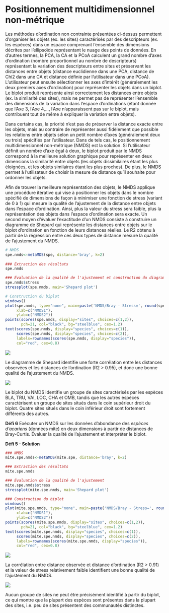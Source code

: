 # Positionnement multidimensionnel non-métrique

Les méthodes d'ordination non contrainte présentées ci-dessus
permettent d'organiser les objets (ex. les sites) caractérisés par des
descripteurs (ex. les espèces) dans un espace comprenant l'ensemble des
dimensions décrites par l'ellipsoïde représentant le nuage des points de
données. En d'autres termes, la PCA, la CA et la PCoA calculent un
grand nombre d'axes d'ordination (nombre proportionnel au nombre de
descripteurs) représentant la variation des descripteurs entre sites et
préservant les distances entre objets (distance euclidienne dans une
PCA, distance de Chi2 dans une CA et distance définie par l'utilisateur
dans une PCoA). L'utilisateur peut ensuite sélectionner les axes
d'intérêt (généralement les deux premiers axes d'ordination) pour
représenter les objets dans un biplot. Le biplot produit représente
ainsi correctement les distances entre objets (ex. la similarité des
sites), mais ne permet pas de représenter l'ensemble des dimensions de
la variation dans l'espace d'ordinations (étant donnée que l'Axe 3,
l'Axe 4,\..., l'Axe n'apparaissent pas sur le biplot, mais
contribuent tout de même à expliquer la variation entre objets).

Dans certains cas, la priorité n'est pas de préserver la distance
exacte entre les objets, mais au contraire de représenter aussi
fidèlement que possible les relations entre objets selon un petit nombre
d'axes (généralement deux ou trois) spécifiés par l'utilisateur. Dans
de tels cas, le positionnement multidimensionnel non-métrique (NMDS) est
la solution. Si l'utilisateur définit un nombre d'axe égal à deux, le
biplot produit par le NMDS correspond à la meilleure solution graphique
pour représenter en deux dimensions la similarité entre objets (les
objets dissimilaires étant les plus éloignées, et les objets similaires
étant les plus proches). De plus, le NMDS permet à l'utilisateur de
choisir la mesure de distance qu'il souhaite pour ordonner les objets.

Afin de trouver la meilleure représentation des objets, le NMDS applique
une procédure itérative qui vise à positionner les objets dans le nombre
spécifié de dimensions de façon à minimiser une fonction de stress
(variant de 0 à 1) qui mesure la qualité de l'ajustement de la distance
entre objets dans l'espace d'ordination. Ainsi, plus la valeur du
stress sera faible, plus la représentation des objets dans l'espace
d'ordination sera exacte. Un second moyen d'évaluer l'exactitude
d'un NMDS consiste à construire un diagramme de Shepard qui représente
les distances entre objets sur le biplot d'ordination en fonction de
leurs distances réelles. Le R2 obtenu à partir de la régression entre
ces deux types de distance mesure la qualité de l'ajustement du NMDS.

```r
# NMDS
spe.nmds<-metaMDS(spe, distance='bray', k=2)
 
### Extraction des résultats
spe.nmds

### Évaluation de la qualité de l'ajustement et construction du diagramme de Shepard
spe.nmds$stress
stressplot(spe.nmds, main='Shepard plot')

# Construction du biplot
windows()
plot(spe.nmds, type="none", main=paste('NMDS/Bray - Stress=', round(spe.nmds$stress, 3)),
     xlab=c("NMDS1"),
     ylab=c("NMDS2"))
points(scores(spe.nmds, display="sites", choices=c(1,2)),
       pch=21, col="black", bg="steelblue", cex=1.2)
text(scores(spe.nmds, display="species", choices=c(1)),
     scores(spe.nmds, display="species", choices=c(2)),
     labels=rownames(scores(spe.nmds, display="species")),
     col="red", cex=0.8)
```

![](images//shepard_plot.png){.align-center}

Le diagramme de Shepard identifie une forte corrélation entre les
distances observées et les distances de l'ordination (R2 \> 0.95), et
donc une bonne qualité de l'ajustement du NMDS.

![](images//nmds_biplot.png){.align-center}

Le biplot du NMDS identifie un groupe de sites caractérisés par les
espèces BLA, TRU, VAI, LOC, CHA et OMB, tandis que les autres espèces
caractérisent un groupe de sites situés dans le coin supérieur droit du
biplot. Quatre sites situés dans le coin inférieur droit sont fortement
différents des autres.

**Défi 6** Exécuter un NMDS sur les données d'abondance des *espèces
d'acariens* (données mite) en deux dimensions à partir de distances de
Bray-Curtis. Évaluer la qualité de l'ajustement et interpréter le
biplot.

**Défi 5 - Solution** 

```r
### NMDS
mite.spe.nmds<-metaMDS(mite.spe, distance='bray', k=2)

### Extraction des résultats
mite.spe.nmds

### Évaluation de la qualité de l'ajustement
mite.spe.nmds$stress
stressplot(mite.spe.nmds, main='Shepard plot')

### Construction du biplot
windows()
plot(mite.spe.nmds, type="none", main=paste('NMDS/Bray - Stress=', round(mite.spe.nmds$stress, 3)),
     xlab=c("NMDS1"),
     ylab=c("NMDS2"))
points(scores(mite.spe.nmds, display="sites", choices=c(1,2)),
       pch=21, col="black", bg="steelblue", cex=1.2)
text(scores(mite.spe.nmds, display="species", choices=c(1)),
     scores(mite.spe.nmds, display="species", choices=c(2)),
     labels=rownames(scores(mite.spe.nmds, display="species")),
     col="red", cex=0.8)
```

![](images//nmds_mite_shepard.png){.align-center}

La corrélation entre distance observée et distance d'ordination (R2 \>
0.91) et la valeur de stress relativement faible identifient une bonne
qualité de l'ajustement du NMDS.

![](images//nmds_mite_biplot.png){.align-center}

Aucun groupe de sites ne peut être précisément identifié à partir du
biplot, ce qui montre que la plupart des espèces sont présentes dans la
plupart des sites, i.e. peu de sites présentent des communautés
distinctes. 
